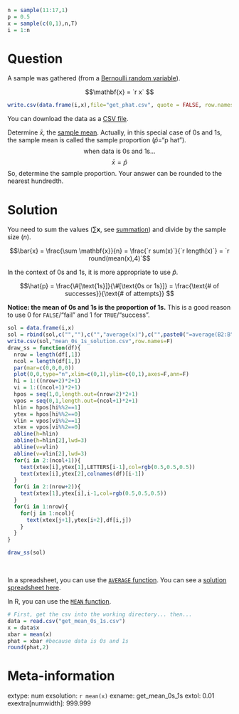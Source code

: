 ```r
n = sample(11:17,1)
p = 0.5
x = sample(c(0,1),n,T)
i = 1:n
```


Question
========

A sample was gathered (from a [Bernoulli random variable](https://en.wikipedia.org/wiki/Bernoulli_distribution){target="blank"}). 

$$\mathbf{x} = `r x` $$


```r
write.csv(data.frame(i,x),file="get_phat.csv", quote = FALSE, row.names = FALSE)
```

You can download the data as a [CSV file](get_phat.csv).


Determine $\bar{x}$, the [sample mean](https://en.wikipedia.org/wiki/Mean){target="blank"}.
Actually, in this special case of 0s and 1s, the sample mean is called the sample proportion ($\hat{p}$="p hat").
$$\text{when data is 0s and 1s... }$$ $$\bar{x}=\hat{p}$$
So, determine the sample proportion. Your answer can be rounded to the nearest hundredth.



Solution
========

You need to sum the values ($\sum \mathbf{x}$, see [summation](https://en.wikipedia.org/wiki/Summation){target="blank"}) and divide by the sample size ($n$).

$$\bar{x} = \frac{\sum \mathbf{x}}{n} = \frac{`r sum(x)`}{`r length(x)`} = `r round(mean(x),4)`$$

In the context of 0s and 1s, it is more appropriate to use $\hat{p}$.

$$\hat{p} = \frac{\#[\text{1s}]}{\#[\text{0s or 1s}]} = \frac{\text{# of successes}}{\text{# of attempts}} $$

**Notice: the mean of 0s and 1s is the proportion of 1s.** This is a good reason to use 0 for `FALSE`/"fail" and 1 for `TRUE`/"success".

```r
sol = data.frame(i,x)
sol = rbind(sol,c("",""),c("","average(x)"),c("",paste0("=average(B2:B",n+1,")",collapse="")))
write.csv(sol,"mean_0s_1s_solution.csv",row.names=F)
draw_ss = function(df){
  nrow = length(df[,1])
  ncol = length(df[1,])
  par(mar=c(0,0,0,0))
  plot(0,0,type="n",xlim=c(0,1),ylim=c(0,1),axes=F,ann=F)
  hi = 1:((nrow+2)*2+1)
  vi = 1:((ncol+1)*2+1)
  hpos = seq(1,0,length.out=(nrow+2)*2+1)
  vpos = seq(0,1,length.out=(ncol+1)*2+1)
  hlin = hpos[hi%%2==1]
  ytex = hpos[hi%%2==0]
  vlin = vpos[vi%%2==1]
  xtex = vpos[vi%%2==0]
  abline(h=hlin)
  abline(h=hlin[2],lwd=3)
  abline(v=vlin)
  abline(v=vlin[2],lwd=3)
  for(i in 2:(ncol+1)){
    text(xtex[i],ytex[1],LETTERS[i-1],col=rgb(0.5,0.5,0.5))
    text(xtex[i],ytex[2],colnames(df)[i-1])
  }    
  for(i in 2:(nrow+2)){
    text(xtex[1],ytex[i],i-1,col=rgb(0.5,0.5,0.5))
  }
  for(i in 1:nrow){
    for(j in 1:ncol){
      text(xtex[j+1],ytex[i+2],df[i,j])
    }
  }
}

draw_ss(sol)
```
\

In a spreadsheet, you can use the [`AVERAGE` function](https://wiki.openoffice.org/wiki/Documentation/How_Tos/Calc:_AVERAGE_function){target="blank"}. You can see a [solution spreadsheet here](mean_0s_1s_solution.csv).

In R, you can use the [`MEAN` function](https://www.rdocumentation.org/packages/base/versions/3.6.2/topics/mean){target="blank"}.

```r
# First, get the csv into the working directory... then...
data = read.csv("get_mean_0s_1s.csv")
x = data$x
xbar = mean(x)
phat = xbar #because data is 0s and 1s
round(phat,2)
```



Meta-information
================
extype: num
exsolution: `r mean(x)`
exname: get_mean_0s_1s
extol: 0.01
exextra[numwidth]: 999.999
